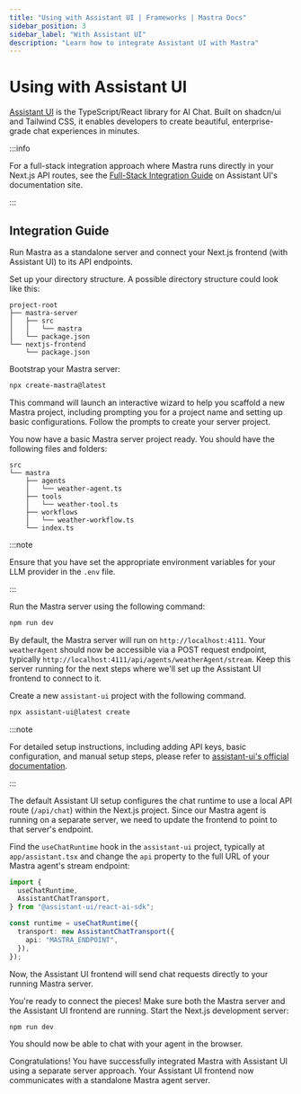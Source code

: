 ```yaml
---
title: "Using with Assistant UI | Frameworks | Mastra Docs"
sidebar_position: 3
sidebar_label: "With Assistant UI"
description: "Learn how to integrate Assistant UI with Mastra"
---
```



# Using with Assistant UI

[Assistant UI](https://assistant-ui.com) is the TypeScript/React library for AI Chat.
Built on shadcn/ui and Tailwind CSS, it enables developers to create beautiful, enterprise-grade chat experiences in minutes.

:::info

For a full-stack integration approach where Mastra runs directly in your Next.js API routes, see the [Full-Stack Integration Guide](https://www.assistant-ui.com/docs/runtimes/mastra/full-stack-integration) on Assistant UI's documentation site.

:::

## Integration Guide

Run Mastra as a standalone server and connect your Next.js frontend (with Assistant UI) to its API endpoints.

<Steps>

<StepItem>

Set up your directory structure. A possible directory structure could look like this:

```shell
project-root
├── mastra-server
│   ├── src
│   │   └── mastra
│   └── package.json
└── nextjs-frontend
    └── package.json
```

Bootstrap your Mastra server:

```bash copy
npx create-mastra@latest
```

This command will launch an interactive wizard to help you scaffold a new Mastra project, including prompting you for a project name and setting up basic configurations.
Follow the prompts to create your server project.

You now have a basic Mastra server project ready. You should have the following files and folders:

```shell
src
└── mastra
    ├── agents
    │   └── weather-agent.ts
    ├── tools
    │   └── weather-tool.ts
    ├── workflows
    │   └── weather-workflow.ts
    └── index.ts
```

:::note

Ensure that you have set the appropriate environment variables for your LLM provider in the `.env` file.

:::

</StepItem>

<StepItem>

Run the Mastra server using the following command:

```bash copy
npm run dev
```

By default, the Mastra server will run on `http://localhost:4111`. Your `weatherAgent` should now be accessible via a POST request endpoint, typically `http://localhost:4111/api/agents/weatherAgent/stream`. Keep this server running for the next steps where we'll set up the Assistant UI frontend to connect to it.

</StepItem>

<StepItem>

Create a new `assistant-ui` project with the following command.

```bash copy
npx assistant-ui@latest create
```

:::note

For detailed setup instructions, including adding API keys, basic configuration, and manual setup steps, please refer to [assistant-ui's official documentation](https://assistant-ui.com/docs).

:::

</StepItem>

<StepItem>

The default Assistant UI setup configures the chat runtime to use a local API route (`/api/chat`) within the Next.js project. Since our Mastra agent is running on a separate server, we need to update the frontend to point to that server's endpoint.

Find the `useChatRuntime` hook in the `assistant-ui` project, typically at `app/assistant.tsx` and change the `api` property to the full URL of your Mastra agent's stream endpoint:

```typescript showLineNumbers copy title="app/assistant.tsx" {6}
import {
  useChatRuntime,
  AssistantChatTransport,
} from "@assistant-ui/react-ai-sdk";

const runtime = useChatRuntime({
  transport: new AssistantChatTransport({
    api: "MASTRA_ENDPOINT",
  }),
});
```

Now, the Assistant UI frontend will send chat requests directly to your running Mastra server.

</StepItem>

<StepItem>

You're ready to connect the pieces! Make sure both the Mastra server and the Assistant UI frontend are running. Start the Next.js development server:

```bash copy
npm run dev
```

You should now be able to chat with your agent in the browser.

</StepItem>

</Steps>

Congratulations! You have successfully integrated Mastra with Assistant UI using a separate server approach. Your Assistant UI frontend now communicates with a standalone Mastra agent server.
